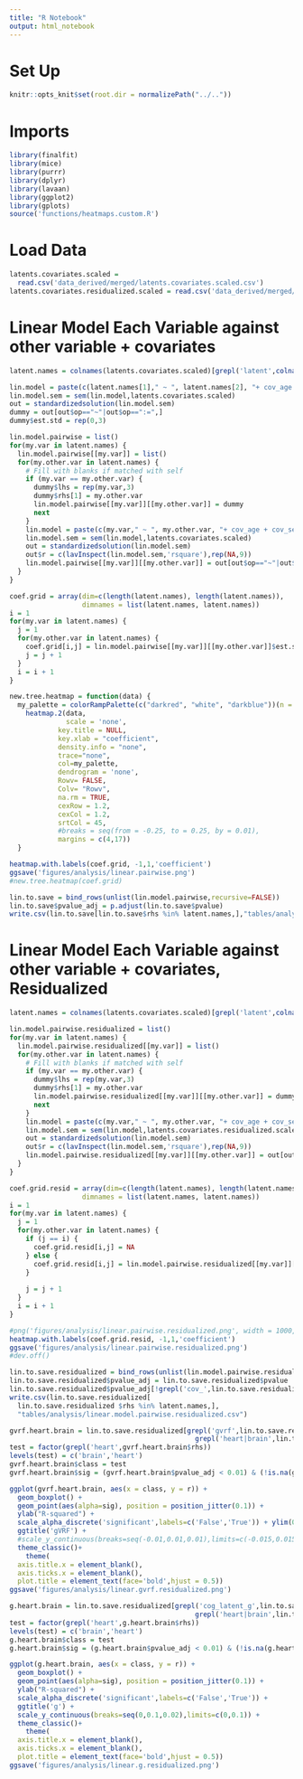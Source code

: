 ```yaml
---
title: "R Notebook"
output: html_notebook
---
```


# Set Up
```r
knitr::opts_knit$set(root.dir = normalizePath("../.."))
```

# Imports
```r
library(finalfit)
library(mice)
library(purrr)
library(dplyr)
library(lavaan)
library(ggplot2)
library(gplots)
source('functions/heatmaps.custom.R')
```

# Load Data
```r
latents.covariates.scaled = 
  read.csv('data_derived/merged/latents.covariates.scaled.csv')
latents.covariates.residualized.scaled = read.csv('data_derived/merged/latents.covariates.residualized.scaled.csv')
```

# Linear Model Each Variable against other variable + covariates 

```r
latent.names = colnames(latents.covariates.scaled)[grepl('latent',colnames(latents.covariates.scaled))]
```

```r
lin.model = paste(c(latent.names[1]," ~ ", latent.names[2], "+ cov_age + cov_sex\n"),collapse = "")
lin.model.sem = sem(lin.model,latents.covariates.scaled)
out = standardizedsolution(lin.model.sem)
dummy = out[out$op=="~"|out$op==":=",]
dummy$est.std = rep(0,3)
```

```r
lin.model.pairwise = list()
for(my.var in latent.names) {
  lin.model.pairwise[[my.var]] = list()
  for(my.other.var in latent.names) {
    # Fill with blanks if matched with self
    if (my.var == my.other.var) {
      dummy$lhs = rep(my.var,3)
      dummy$rhs[1] = my.other.var
      lin.model.pairwise[[my.var]][[my.other.var]] = dummy
      next
    }
    lin.model = paste(c(my.var," ~ ", my.other.var, "+ cov_age + cov_sex\n"),collapse = "")
    lin.model.sem = sem(lin.model,latents.covariates.scaled)
    out = standardizedsolution(lin.model.sem)
    out$r = c(lavInspect(lin.model.sem,'rsquare'),rep(NA,9))
    lin.model.pairwise[[my.var]][[my.other.var]] = out[out$op=="~"|out$op==":=",]
  }
}
```

```r
coef.grid = array(dim=c(length(latent.names), length(latent.names)), 
                  dimnames = list(latent.names, latent.names))
i = 1
for(my.var in latent.names) {
  j = 1
  for(my.other.var in latent.names) {
    coef.grid[i,j] = lin.model.pairwise[[my.var]][[my.other.var]]$est.std[1]
    j = j + 1
  }
  i = i + 1
}
```

```r
new.tree.heatmap = function(data) { 
  my_palette = colorRampPalette(c("darkred", "white", "darkblue"))(n = 50)
    heatmap.2(data,
              scale = 'none',
            key.title = NULL,
            key.xlab = "coefficient",
            density.info = "none",
            trace="none",
            col=my_palette,
            dendrogram = 'none',
            Rowv= FALSE, 
            Colv= "Rowv",
            na.rm = TRUE,
            cexRow = 1.2,
            cexCol = 1.2,
            srtCol = 45,
            #breaks = seq(from = -0.25, to = 0.25, by = 0.01),
            margins = c(4,17))
  }
```

```r
heatmap.with.labels(coef.grid, -1,1,'coefficient')
ggsave('figures/analysis/linear.pairwise.png')
#new.tree.heatmap(coef.grid)
```


```r
lin.to.save = bind_rows(unlist(lin.model.pairwise,recursive=FALSE))
lin.to.save$pvalue_adj = p.adjust(lin.to.save$pvalue)
write.csv(lin.to.save[lin.to.save$rhs %in% latent.names,],"tables/analysis/linear.model.pairwise.csv")
```

# Linear Model Each Variable against other variable + covariates, Residualized

```r
latent.names = colnames(latents.covariates.scaled)[grepl('latent',colnames(latents.covariates.scaled))]
```

```r
lin.model.pairwise.residualized = list()
for(my.var in latent.names) {
  lin.model.pairwise.residualized[[my.var]] = list()
  for(my.other.var in latent.names) {
    # Fill with blanks if matched with self
    if (my.var == my.other.var) {
      dummy$lhs = rep(my.var,3)
      dummy$rhs[1] = my.other.var
      lin.model.pairwise.residualized[[my.var]][[my.other.var]] = dummy
      next
    }
    lin.model = paste(c(my.var," ~ ", my.other.var, "+ cov_age + cov_sex\n"),collapse = "")
    lin.model.sem = sem(lin.model,latents.covariates.residualized.scaled)
    out = standardizedsolution(lin.model.sem)
    out$r = c(lavInspect(lin.model.sem,'rsquare'),rep(NA,9))
    lin.model.pairwise.residualized[[my.var]][[my.other.var]] = out[out$op=="~"|out$op==":=",]
  }
}
```


```r
coef.grid.resid = array(dim=c(length(latent.names), length(latent.names)), 
                  dimnames = list(latent.names, latent.names))
i = 1
for(my.var in latent.names) {
  j = 1
  for(my.other.var in latent.names) {
    if (j == i) {
      coef.grid.resid[i,j] = NA
    } else {
      coef.grid.resid[i,j] = lin.model.pairwise.residualized[[my.var]][[my.other.var]]$est.std[1]
    }
    
    j = j + 1
  }
  i = i + 1
}
```

```r
#png('figures/analysis/linear.pairwise.residualized.png', width = 1000, height = 800, units = "px")
heatmap.with.labels(coef.grid.resid, -1,1,'coefficient')
ggsave('figures/analysis/linear.pairwise.residualized.png')
#dev.off()
```


```r
lin.to.save.residualized = bind_rows(unlist(lin.model.pairwise.residualized,recursive=FALSE))
lin.to.save.residualized$pvalue_adj = lin.to.save.residualized$pvalue 
lin.to.save.residualized$pvalue_adj[!grepl('cov_',lin.to.save.residualized$rhs)] = p.adjust(lin.to.save.residualized$pvalue_adj[!grepl('cov_',lin.to.save.residualized$rhs)],'BH')
write.csv(lin.to.save.residualized[
  lin.to.save.residualized $rhs %in% latent.names,],
  "tables/analysis/linear.model.pairwise.residualized.csv")
```


```r
gvrf.heart.brain = lin.to.save.residualized[grepl('gvrf',lin.to.save.residualized$lhs) & 
                                              grepl('heart|brain',lin.to.save.residualized$rhs),]
test = factor(grepl('heart',gvrf.heart.brain$rhs))
levels(test) = c('brain','heart')
gvrf.heart.brain$class = test
gvrf.heart.brain$sig = (gvrf.heart.brain$pvalue_adj < 0.01) & (!is.na(gvrf.heart.brain$pvalue_adj))
```

```r
ggplot(gvrf.heart.brain, aes(x = class, y = r)) + 
  geom_boxplot() + 
  geom_point(aes(alpha=sig), position = position_jitter(0.1)) + 
  ylab("R-squared") + 
  scale_alpha_discrete('significant',labels=c('False','True')) + ylim(0,0.5) +
  ggtitle('gVRF') + 
  #scale_y_continuous(breaks=seq(-0.01,0.01,0.01),limits=c(-0.015,0.015)) +
  theme_classic()+ 
    theme(
  axis.title.x = element_blank(),
  axis.ticks.x = element_blank(),
  plot.title = element_text(face='bold',hjust = 0.5))
ggsave('figures/analysis/linear.gvrf.residualized.png')
```

```r
g.heart.brain = lin.to.save.residualized[grepl('cog_latent_g',lin.to.save.residualized$lhs) & 
                                              grepl('heart|brain',lin.to.save.residualized$rhs),]
test = factor(grepl('heart',g.heart.brain$rhs))
levels(test) = c('brain','heart')
g.heart.brain$class = test
g.heart.brain$sig = (g.heart.brain$pvalue_adj < 0.01) & (!is.na(g.heart.brain$pvalue_adj))
```

```r
ggplot(g.heart.brain, aes(x = class, y = r)) + 
  geom_boxplot() + 
  geom_point(aes(alpha=sig), position = position_jitter(0.1)) + 
  ylab("R-squared") + 
  scale_alpha_discrete('significant',labels=c('False','True')) +
  ggtitle('g') + 
  scale_y_continuous(breaks=seq(0,0.1,0.02),limits=c(0,0.1)) +
  theme_classic()+ 
    theme(
  axis.title.x = element_blank(),
  axis.ticks.x = element_blank(),
  plot.title = element_text(face='bold',hjust = 0.5))
ggsave('figures/analysis/linear.g.residualized.png')
```